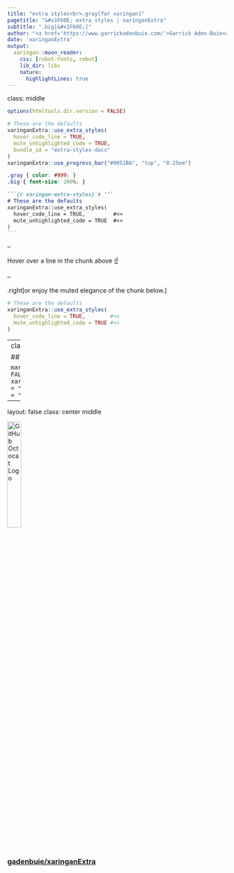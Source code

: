 ```yaml
---
title: "extra styles<br>.gray[for xaringan]"
pagetitle: "&#x1F60E; extra styles | xaringanExtra"
subtitle: ".big[&#x1F60E;]"
author: "<a href='https://www.garrickadenbuie.com/'>Garrick Aden-Buie<a>"
date: 'xaringanExtra'
output:
  xaringan::moon_reader:
    css: [robot-fonts, robot]
    lib_dir: libs
    nature:
      highlightLines: true
---
```


class: middle

```r
options(htmltools.dir.version = FALSE)

# These are the defaults
xaringanExtra::use_extra_styles(
  hover_code_line = TRUE,
  mute_unhighlighted_code = TRUE,
  bundle_id = "extra-styles-docs"
)
xaringanExtra::use_progress_bar("#0051BA", "top", "0.25em")
```

```css
.gray { color: #999; }
.big { font-size: 200%; }
```

````markdown
```{r xaringan-extra-styles}`r ''`
# These are the defaults
xaringanExtra::use_extra_styles(
  hover_code_line = TRUE,         #<<
  mute_unhighlighted_code = TRUE  #<<
)
```
````

--

Hover over a line in the chunk above &#x261D;&#xFE0F;

--

.right[or enjoy the muted elegance of the chunk below.]

```r
# These are the defaults
xaringanExtra::use_extra_styles(
  hover_code_line = TRUE,        #<<
  mute_unhighlighted_code = TRUE #<<
)
```

---
class: middle

## Add a progress bar

````markdown
```{r xaringanExtra, echo = FALSE}`r ''`
xaringanExtra::use_progress_bar(color = "#0051BA", location = "top", height = "10px")
```
````

---
layout: false
class: center middle

<img src="https://github.githubassets.com/images/modules/logos_page/GitHub-Mark.png" width="25%" alt="GitHub Octocat Logo" />

### [gadenbuie/xaringanExtra](https://github.com/gadenbuie/xaringanExtra)
